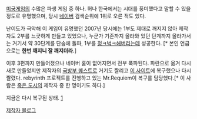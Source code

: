 [[미궁게임]]의 수많은 파생 게임 중 하나. 허나 한국에서는 시대를 풍미했다고 말할 수 있을 정도로 유명했으며, 당시 [[네이버]] 검색순위에 1위로 오른 적도 있다.

난이도가 극악해 이 게임이 유명했던 2007년 당시에는 1부도 제대로 깨지지 않아 제작자도 2부를 느긋하게 만들고 있었으나, 누군가 기존까지 올라와 있던 단계까지 올라가서는 거기서 약 30단계를 단숨에 돌파, 1부를 [[정ㅋ벅ㅋ]]해버리는데 성공한다. [* 본인 언급으로는 '''한번 깨지니 잘 깨지더라.''']

이후 3편까지 만들어졌으나 네이버 홈이 없어지면서 전부 폭파된다. 파란으로 옮겨 다시 새로 만들었지만 제작자의 [[국방부 퀘스트]]로 거기도 짤리고 [http://rebyrinth.comlu.com/labyrinthos/hamesty/index.htm 이 사이트]에 복구했으나 다시 짤렸다. rebyrinth 프로젝트를 진행하고 있는 Mr.Requiem이 복구를 담당했다.[* 이 사람은 [[죽은 도시]]의 제작자 중 한 명이기도 하다.]

지금은 다시 복구된 상태. [http://hamesty.cafe24.com/MUST1/must.htm]

[http://blog.naver.com/hamesty 제작자 블로그]
